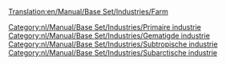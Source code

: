 [[Translation:en/Manual/Base Set/Industries/Farm]]

{{nl/Manual/Base Set/Industries/Industrieën|image=en/Manual/Base Set/Industries/Farm.png
|name=Boerderij
|climates=[[nl/Manual/Klimaat#gematigd|Gematigd]], [[nl/Manual/Klimaat#subarctisch-subarctisch]], [[nl/Manual/Klimaat#subtropisch|Subtropisch]]
|accepts=Niets
|produces=[[nl/Manual/Base Set/Cargos/Graan|graan]], [[nl/Manual/Base Set/Cargos/Vee|vee]] (Gematigd alleen), <br/>[[nl/Manual/Base Set/Cargos/Tarwe|tarwe]], [[nl/Manual/Base Set/Cargos/Vee|vee]] (Subarctisch alleen), <br/>[[nl/Manual/Base Set/Cargos/Mais|mais]] (Subtropische alleen)
|notes=&nbsp;
* Omgeven door landbouwgrond met een grote omvang. Dit gebied kost meer om op te bouwen, maar als je dat doet heeft het geen effect op de productie.
* De huizen accepteren 1/8 passagier - dus verschillende boerderijen op een klein  gebied kunnen passagiers accepteren
}}
[[Category:nl/Manual/Base Set/Industries/Primaire industrie]]
[[Category:nl/Manual/Base Set/Industries/Gematigde industrie]]
[[Category:nl/Manual/Base Set/Industries/Subtropische industrie]]
[[Category:nl/Manual/Base Set/Industries/Subarctische industrie]]